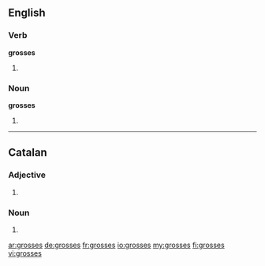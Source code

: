 ==English==

===Verb===
'''grosses'''
# {{third-person singular of|[[gross]]}}

===Noun===
'''grosses'''
# {{plural of|[[gross]]}}

----

==Catalan==

===Adjective===
{{ca-adj-form|f|p}}

# {{ca-feminine plural of|gros}}

===Noun===
{{ca-noun-form|f|p}}
# {{ca-plural of|grossa}}

[[ar:grosses]]
[[de:grosses]]
[[fr:grosses]]
[[io:grosses]]
[[my:grosses]]
[[fi:grosses]]
[[vi:grosses]]
